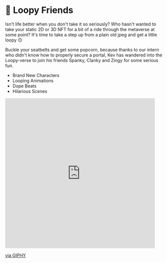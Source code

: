 
# 🚙 Loopy Friends

Isn't life better when you don't take it so seriously? Who hasn't wanted to take your static 2D or 3D NFT for a bit of a ride through the metaverse at some point? 
It's time to take a step up from a plain old jpeg and get a little loopy 🙃

Buckle your seatbelts and get some popcorn, because thanks to our intern who didn't know how to properly secure a portal, Kev has wandered into the Loopy-verse to join his friends Spanky, Clanky and Zingy for some serious fun.

* Brand New Characters
* Looping Animations
* Dope Beats
* Hilarious Scenes

<iframe src="https://giphy.com/embed/w331aIxpSGbLFvpr7B" width="480" height="480" frameBorder="0" class="giphy-embed" allowFullScreen></iframe><p><a href="https://giphy.com/gifs/w331aIxpSGbLFvpr7B">via GIPHY</a></p>
